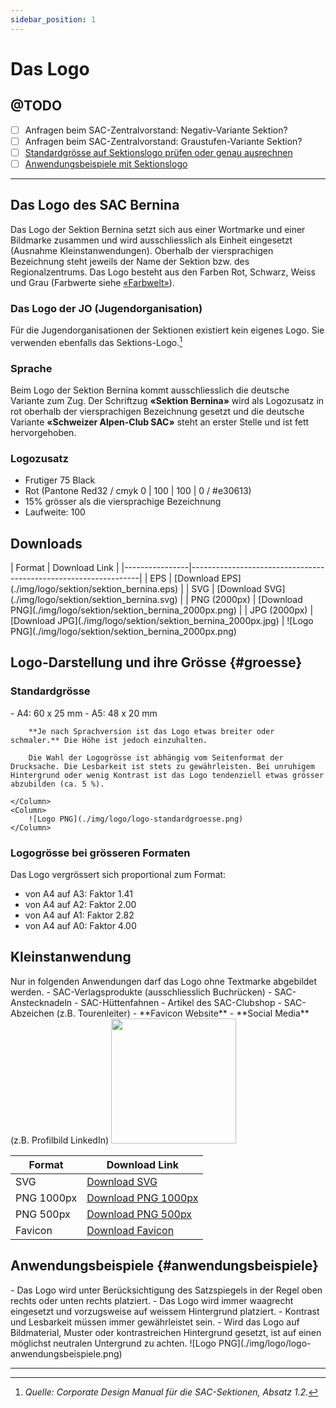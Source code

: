 ```yaml
---
sidebar_position: 1
---
```


# Das Logo

## @TODO
- [ ] Anfragen beim SAC-Zentralvorstand: Negativ-Variante Sektion?
- [ ] Anfragen beim SAC-Zentralvorstand: Graustufen-Variante Sektion?
- [ ] [Standardgrösse auf Sektionslogo prüfen oder genau ausrechnen](#groesse)
- [ ] [Anwendungsbeispiele mit Sektionslogo](#anwendungsbeispiele)

---

## Das Logo des SAC Bernina
Das Logo der Sektion Bernina setzt sich aus einer Wortmarke und einer Bildmarke zusammen und wird ausschliesslich als Einheit eingesetzt (Ausnahme Kleinstanwendungen). Oberhalb der viersprachigen Bezeichnung steht jeweils der Name der Sektion bzw. des Regionalzentrums. Das Logo besteht aus den Farben Rot, Schwarz, Weiss und Grau (Farbwerte siehe [«Farbwelt»](./farbwelt)).


### Das Logo der JO (Jugendorganisation)
Für die Jugendorganisationen der Sektionen existiert kein eigenes Logo. Sie verwenden ebenfalls das Sektions-Logo.[^1]


### Sprache
Beim Logo der Sektion Bernina kommt ausschliesslich die deutsche Variante zum Zug. Der Schriftzug **«Sektion Bernina»** wird als Logozusatz in rot oberhalb der viersprachigen Bezeichnung gesetzt und die deutsche Variante **«Schweizer Alpen-Club SAC»** steht an erster Stelle und ist fett hervorgehoben.


### Logozusatz
- Frutiger 75 Black
- Rot (Pantone Red32 / cmyk 0 | 100 | 100 | 0 / #e30613)
- 15% grösser als die viersprachige Bezeichnung
- Laufweite: 100


## Downloads

<Columns> 
    <Columns> 
        <Column className='text--left'>
            | Format         | Download Link                                                   |
            |----------------|-----------------------------------------------------------------|
            | EPS            | [Download EPS](./img/logo/sektion/sektion_bernina.eps)          |
            | SVG            | [Download SVG](./img/logo/sektion/sektion_bernina.svg)          |
            | PNG (2000px)   | [Download PNG](./img/logo/sektion/sektion_bernina_2000px.png) |
            | JPG (2000px)   | [Download JPG](./img/logo/sektion/sektion_bernina_2000px.jpg) |
        </Column>
        <Column className='text--center'>
            ![Logo PNG](./img/logo/sektion/sektion_bernina_2000px.png)
        </Column>
    </Columns>
</Columns>


## Logo-Darstellung und ihre Grösse {#groesse}

### Standardgrösse
<Columns> 
    <Column className='text--left'>
        - A4: 60 x 25 mm
        - A5: 48 x 20 mm

        **Je nach Sprachversion ist das Logo etwas breiter oder schmaler.** Die Höhe ist jedoch einzuhalten.

        Die Wahl der Logogrösse ist abhängig vom Seitenformat der Drucksache. Die Lesbarkeit ist stets zu gewährleisten. Bei unruhigem Hintergrund oder wenig Kontrast ist das Logo tendenziell etwas grösser abzubilden (ca. 5 %).

    </Column>
    <Column>
        ![Logo PNG](./img/logo/logo-standardgroesse.png)
    </Column>
</Columns>



### Logogrösse bei grösseren Formaten
Das Logo vergrössert sich proportional zum Format:
- von A4 auf A3: Faktor 1.41
- von A4 auf A2: Faktor 2.00
- von A4 auf A1: Faktor 2.82
- von A4 auf A0: Faktor 4.00


## Kleinstanwendung
<Columns> 
    <Column className='text--left'>
        Nur in folgenden Anwendungen darf das Logo ohne Textmarke abgebildet werden.
        - SAC-Verlagsprodukte (ausschliesslich Buchrücken)
        - SAC-Anstecknadeln
        - SAC-Hüttenfahnen
        - Artikel des SAC-Clubshop
        - SAC-Abzeichen (z.B. Tourenleiter)
        - **Favicon Website**
        - **Social Media** (z.B. Profilbild LinkedIn)
    </Column>
    <Column className="text--right">
    <img
        src={require('./img/logo/kleinstanwendung/logo_1000px.png').default}
        width="200"
        />
    </Column>
</Columns> 



| Format      | Download Link                                                |
|-------------|--------------------------------------------------------------|
| SVG         | [Download SVG](./img/logo/kleinstanwendung/logo.svg)         |
| PNG 1000px  | [Download PNG 1000px](./img/logo/kleinstanwendung/logo_1000px.png) |
| PNG 500px   | [Download PNG 500px](./img/logo/kleinstanwendung/logo_500px.png)   |
| Favicon     | [Download Favicon](./img/logo/kleinstanwendung/favicon.ico)  |



## Anwendungsbeispiele {#anwendungsbeispiele}
<Columns> 
    <Column className='text--left'>
        - Das Logo wird unter Berücksichtigung des Satzspiegels in der Regel oben rechts oder unten rechts platziert.
        - Das Logo wird immer waagrecht eingesetzt und vorzugsweise auf weissem Hintergrund platziert.
        - Kontrast und Lesbarkeit müssen immer gewährleistet sein. 
        - Wird das Logo auf Bildmaterial, Muster oder kontrastreichen Hintergrund gesetzt, ist auf einen möglichst neutralen Untergrund zu achten.
    </Column>
    <Column>
        ![Logo PNG](./img/logo/logo-anwendungsbeispiele.png)
    </Column>
</Columns> 


---
[^1]: *Quelle: Corporate Design Manual für die SAC-Sektionen, Absatz 1.2*.
